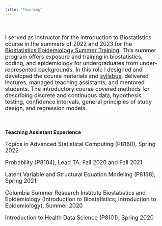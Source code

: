 ```yaml
---
title: "Teaching"
---
```


<font size = "4">

<br>

I served as instructor for the Introduction to Biostatistics course in the summers of 2022 and 2023 for the [Biostatistics Epidemiology Summer Training](https://www.publichealth.columbia.edu/research/programs/biostatistics-epidemiology-summer-training). This summer program offers exposure and training in biostatistics, coding, and epidemiology for undergraduates from under-represented backgrounds. In this role I designed and developed the course materials and [syllabus](docs_to_link/syllabus.pdf), delivered lectures, managed teaching assistants, and mentored students. The introductory course covered methods for
describing discrete and continuous data, hypothesis testing, confidence intervals, general
principles of study design, and regression models. 

</font>

<br>


### Teaching Assistant Experience 

<font size = "4">

Topics in Advanced Statistical Computing (P8160), Spring 2022

Probability (P8104), Lead TA, Fall 2020 and Fall 2021

Latent Variable and Structural Equation Modeling (P8158), Spring 2021

Columbia Summer Research Institute Biostatistics and Epidemiology (Introduction to Biostatistics; Introduction to Epidemiology), Summer 2020

Introduction to Health Data Science (P8101), Spring 2020

</font>
